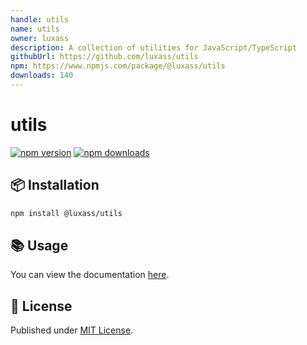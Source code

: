 ```yaml
---
handle: utils
name: utils
owner: luxass
description: A collection of utilities for JavaScript/TypeScript
githubUrl: https://github.com/luxass/utils
npm: https://www.npmjs.com/package/@luxass/utils
downloads: 140
---
```


# utils

[![npm version][npm-version-src]][npm-version-href]
[![npm downloads][npm-downloads-src]][npm-downloads-href]

## 📦 Installation

```sh
npm install @luxass/utils
```

## 📚 Usage

You can view the documentation [here](https://www.jsdocs.io/package/@luxass/utils).

## 📄 License

Published under [MIT License](https://github.com/luxass/utils/blob/main/LICENSE).

[npm-version-src]: https://img.shields.io/npm/v/@luxass/utils?style=flat&colorA=18181B&colorB=4169E1

[npm-version-href]: https://npmjs.com/package/@luxass/utils

[npm-downloads-src]: https://img.shields.io/npm/dm/@luxass/utils?style=flat&colorA=18181B&colorB=4169E1

[npm-downloads-href]: https://npmjs.com/package/@luxass/utils
